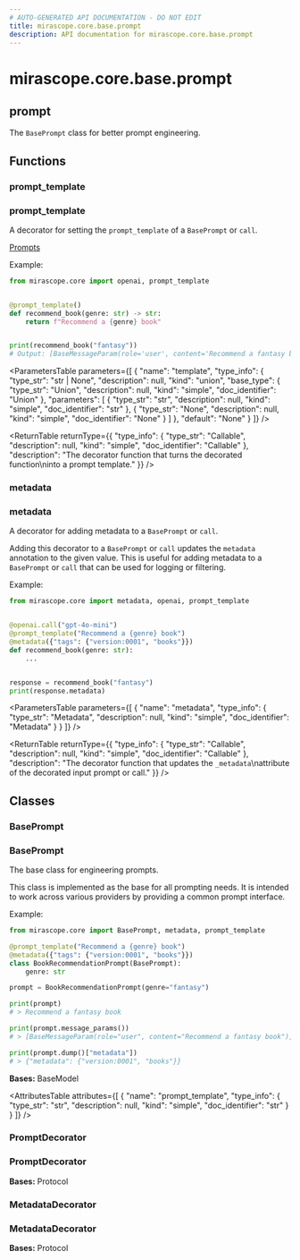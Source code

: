 ```yaml
---
# AUTO-GENERATED API DOCUMENTATION - DO NOT EDIT
title: mirascope.core.base.prompt
description: API documentation for mirascope.core.base.prompt
---
```


# mirascope.core.base.prompt

## <ApiType type="Module" module="mirascope.core.base.prompt" path="core/base/prompt" symbolName="prompt" /> prompt

The `BasePrompt` class for better prompt engineering.

## Functions

### prompt_template

### <ApiType type="Function" module="mirascope.core.base.prompt" path="core/base/prompt" symbolName="prompt_template" /> prompt_template

A decorator for setting the `prompt_template` of a `BasePrompt` or `call`.

<Info title="Usage">

[Prompts](/docs/mirascope/learn/prompts#prompt-templates-messages)

</Info>


Example:

```python
from mirascope.core import openai, prompt_template


@prompt_template()
def recommend_book(genre: str) -> str:
    return f"Recommend a {genre} book"


print(recommend_book("fantasy"))
# Output: [BaseMessageParam(role='user', content='Recommend a fantasy book')]
```

<ParametersTable
  parameters={[
  {
    "name": "template",
    "type_info": {
      "type_str": "str | None",
      "description": null,
      "kind": "union",
      "base_type": {
        "type_str": "Union",
        "description": null,
        "kind": "simple",
        "doc_identifier": "Union"
      },
      "parameters": [
        {
          "type_str": "str",
          "description": null,
          "kind": "simple",
          "doc_identifier": "str"
        },
        {
          "type_str": "None",
          "description": null,
          "kind": "simple",
          "doc_identifier": "None"
        }
      ]
    },
    "default": "None"
  }
]}
/>

<ReturnTable
  returnType={{
  "type_info": {
    "type_str": "Callable",
    "description": null,
    "kind": "simple",
    "doc_identifier": "Callable"
  },
  "description": "The decorator function that turns the decorated function\ninto a prompt template."
}}
/>


### metadata

### <ApiType type="Function" module="mirascope.core.base.prompt" path="core/base/prompt" symbolName="metadata" /> metadata

A decorator for adding metadata to a `BasePrompt` or `call`.

Adding this decorator to a `BasePrompt` or `call` updates the `metadata` annotation
to the given value. This is useful for adding metadata to a `BasePrompt` or `call`
that can be used for logging or filtering.

Example:

```python
from mirascope.core import metadata, openai, prompt_template


@openai.call("gpt-4o-mini")
@prompt_template("Recommend a {genre} book")
@metadata({"tags": {"version:0001", "books"}})
def recommend_book(genre: str):
    ...


response = recommend_book("fantasy")
print(response.metadata)
```

<ParametersTable
  parameters={[
  {
    "name": "metadata",
    "type_info": {
      "type_str": "Metadata",
      "description": null,
      "kind": "simple",
      "doc_identifier": "Metadata"
    }
  }
]}
/>

<ReturnTable
  returnType={{
  "type_info": {
    "type_str": "Callable",
    "description": null,
    "kind": "simple",
    "doc_identifier": "Callable"
  },
  "description": "The decorator function that updates the `_metadata`\nattribute of the decorated input prompt or call."
}}
/>


## Classes

### BasePrompt

### <ApiType type="Class" module="mirascope.core.base.prompt" path="core/base/prompt" symbolName="BasePrompt" /> BasePrompt

The base class for engineering prompts.

This class is implemented as the base for all prompting needs. It is intended to
work across various providers by providing a common prompt interface.

Example:

```python
from mirascope.core import BasePrompt, metadata, prompt_template

@prompt_template("Recommend a {genre} book")
@metadata({"tags": {"version:0001", "books"}})
class BookRecommendationPrompt(BasePrompt):
    genre: str

prompt = BookRecommendationPrompt(genre="fantasy")

print(prompt)
# > Recommend a fantasy book

print(prompt.message_params())
# > [BaseMessageParam(role="user", content="Recommend a fantasy book")]

print(prompt.dump()["metadata"])
# > {"metadata": {"version:0001", "books"}}
```

**Bases:** BaseModel

<AttributesTable
  attributes={[
  {
    "name": "prompt_template",
    "type_info": {
      "type_str": "str",
      "description": null,
      "kind": "simple",
      "doc_identifier": "str"
    }
  }
]}
/>


### PromptDecorator

### <ApiType type="Class" module="mirascope.core.base.prompt" path="core/base/prompt" symbolName="PromptDecorator" /> PromptDecorator

**Bases:** Protocol


### MetadataDecorator

### <ApiType type="Class" module="mirascope.core.base.prompt" path="core/base/prompt" symbolName="MetadataDecorator" /> MetadataDecorator

**Bases:** Protocol



